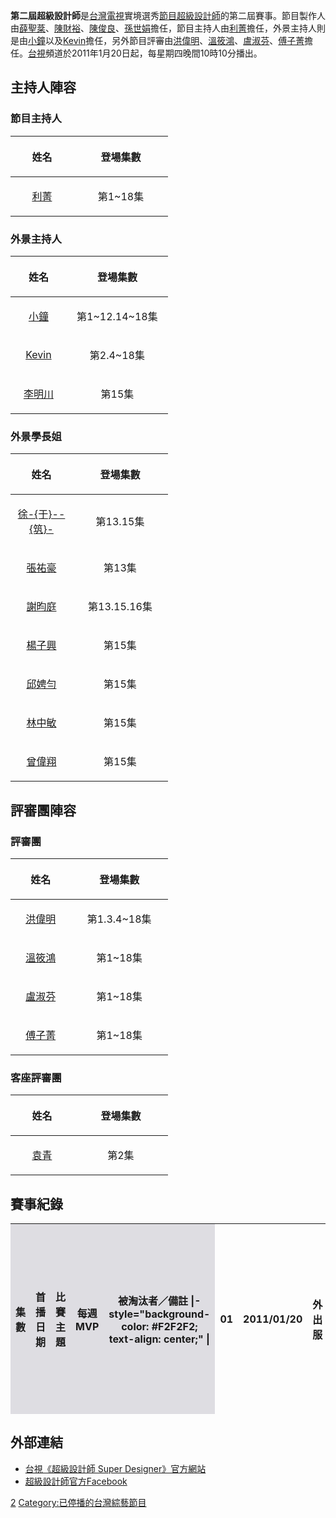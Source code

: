 {{multiple issues|
{{copyedit|time=2015-03-31T05:52:04+00:00}}
{{trivia|time=2015-03-31T05:52:04+00:00}}
}}
{{Infobox television
| show_name          = 第二屆超級設計師 
| 英文名稱            = ''Super Designer 2''
| image              = 超級設計師 2.JPG
| caption            = 超級設計師節目字樣
| format             = 服裝設計類選秀節目
| camera             = 
| picture_format     = 
| runtime            = 每集90分鐘（含[[廣告|廣告]]時間）
| creator            = [[臺灣電視公司|臺灣電視公司]]
| developer          = 
| director           = 
| presenter          = [[利菁|利菁]]、[[小鐘|小鐘]]、[[周士杰|Kevin]]
| starring           = [[洪偉明|洪偉明]]、[[溫筱鴻|溫筱鴻]]、[[盧淑芬|盧淑芬]]、[[傅子菁|傅子菁]]
| voices             = [[德仔|德仔]]
| producer           = [[薛聖棻|薛聖棻]]、[[陳財裕|陳財裕]]、[[陳俊良|陳俊良]]、[[孫世娟|孫世娟]]
| narrated           =
| country            = {{TWN}}
| network            = [[台視主頻道|台視主頻道]]
| first_run          = {{TWN}}
| first_aired        = 2011年1月20日
| last_aired         = 2011年6月2日
| num_episodes       = 
| website            = 
| imdb_id            =
| tv_com_id          = 
| 早於=[[超級設計師：第二屆菁英挑戰賽|超級設計師：第二屆菁英挑戰賽]]
| 晚於=[[超級設計師|超級設計師]]<br>[[超級設計師_(第一屆)|超級設計師 (第一屆)]] <br> [[超級設計師：第一屆菁英挑戰賽|超級設計師：第一屆菁英挑戰賽]] 
}}

'''第二屆超級設計師'''是[[台灣|台灣]][[台灣電視|電視]]實境選秀[[節目|節目]][[超級設計師|超級設計師]]的第二屆賽事。節目製作人由[[薛聖棻|薛聖棻]]、[[陳財裕|陳財裕]]、[[陳俊良|陳俊良]]、[[孫世娟|孫世娟]]擔任，節目主持人由[[利菁|利菁]]擔任，外景主持人則是由[[小鐘|小鐘]]以及[[周士杰|Kevin]]擔任，另外節目評審由[[洪偉明|洪偉明]]、[[溫筱鴻|溫筱鴻]]、[[盧淑芬|盧淑芬]]、[[傅子菁|傅子菁]]擔任。[[臺灣電視公司|台視]]頻道於2011年1月20日起，每星期四晚間10時10分播出。

== 主持人陣容 ==
=== 節目主持人 ===
{| class="wikitable"
 |- bgcolor="#efefef"
!width="20%" |姓名
!width="30%" |登場集數
|-
|align="center"|[[利菁|利菁]]
|align="center"|第1~18集
|}
=== 外景主持人 ===
{| class="wikitable"
 |- bgcolor="#efefef"
!width="20%" |姓名
!width="30%" |登場集數
|-
|align="center"|[[小鐘|小鐘]]
|align="center"|第1~12.14~18集
|-
|align="center"|[[周士杰|Kevin]]
|align="center"|第2.4~18集
|-
|align="center"|[[李明川|李明川]]
|align="center"|第15集
|}

=== 外景學長姐 ===
{| class="wikitable"
 |- bgcolor="#efefef"
!width="20%" |姓名
!width="30%" |登場集數
|-
|align="center"|[[徐于筑|徐-{于}--{筑}-]]
|align="center"|第13.15集
|-
|align="center"|[[張祐豪|張祐豪]]
|align="center"|第13集
|-
|align="center"|[[謝昀庭|謝昀庭]]
|align="center"|第13.15.16集
|-
|align="center"|[[楊子興|楊子興]]
|align="center"|第15集
|-
|align="center"|[[邱娉勻|邱娉勻]]
|align="center"|第15集
|-
|align="center"|[[林中敏|林中敏]]
|align="center"|第15集
|-
|align="center"|[[曾偉翔|曾偉翔]]
|align="center"|第15集   
|}

== 評審團陣容 ==
=== 評審團 ===
{| class="wikitable"
 |- bgcolor="#efefef"
!width="20%" |姓名
!width="30%" |登場集數
|-
|align="center"|[[洪偉明|洪偉明]]
|align="center"|第1.3.4~18集
|-
|align="center"|[[溫筱鴻|溫筱鴻]]
|align="center"|第1~18集
|-
|align="center"|[[盧淑芬|盧淑芬]]
|align="center"|第1~18集
|-
|align="center"|[[傅子菁|傅子菁]]
|align="center"|第1~18集
|}
=== 客座評審團 ===
{| class="wikitable"
 |- bgcolor="#efefef"
!width="20%" |姓名
!width="30%" |登場集數
|-
|align="center"|[[袁青|袁青]]
|align="center"|第2集
|}

== 賽事紀錄 ==
{| class="wikitable" width="90%"
|-
!width="40" style="background-color: #DEDDE2"|集數
!width="80" style="background-color: #DEDDE2"|首播日期
!width="80" style="background-color: #DEDDE2"|比賽主題
!width="80" style="background-color: #DEDDE2"|每週MVP
!width="80" style="background-color: #DEDDE2"|被淘汰者／備註
|- style="background-color: #F2F2F2; text-align: center;" |
| 01 || 2011/01/20 ||  外出服  || 林柏丞 || 全數晉級
|- style="background-color: #F2F2F2; text-align: center;" |
| 02 || 2011/01/27 ||  舊衣大改造  || 邱紹淮 || 黃偲堯（17名）
|- style="background-color: #F2F2F2; text-align: center;" |
| - || 2011/02/03 || - ||  -  || -
|- style="background-color: #FFFFFF" |
| colspan="5" valign="top" |
*因2月3日播出超級達人秀萬兔來爭冠，所以本節目停播一次。而本週的賽事將延至2月10日再恢復播出。
|- style="background-color: #F2F2F2; text-align: center;" |
| 03 || 2011/02/10 ||  婚紗改造  || 范宇廷 || 許傑欽（16名）
|- style="background-color: #F2F2F2; text-align: center;" |
| 04 || 2011/02/17 ||  家飾改造  || 張洊瑋 || 黃孟辰（15名）
|- style="background-color: #F2F2F2; text-align: center;" |
| 05 || 2011/02/24 ||  傳統再現  || 范宇廷 || 姜韋伶（14名）
|- style="background-color: #F2F2F2; text-align: center;" |
| 06 || 2011/03/03 ||  真實謊言  || 張洊瑋 || 王瑞璞（13名）
|- style="background-color: #F2F2F2; text-align: center;" |
| 07 || 2011/03/10 ||  時尚睡衣  || 張洊瑋 || 林柏丞（12名）
|- style="background-color: #F2F2F2; text-align: center;" |
| - || 2011/03/17 || - ||  -  || -
|- style="background-color: #FFFFFF" |
| colspan="5" valign="top" |
*因3月17日播出送愛到日本 311震災募款晚會，所以本節目停播一次。而本週的賽事將延至3月24日再恢復播出。
|- style="background-color: #F2F2F2; text-align: center;" |
| 08 || 2011/03/24 ||  OL的一天  || 簡國彥 || 邱柏翰（11名）
|- style="background-color: #F2F2F2; text-align: center;" |
| 09 || 2011/03/31 ||  大女孩春夏裝  || 張洊瑋 || 全數晉級
|- style="background-color: #F2F2F2; text-align: center;" |
| 10 || 2011/04/07 ||  星光禮服  || 邱紹淮 || 陳薇如（10名）
|- style="background-color: #F2F2F2; text-align: center;" |
| 11 || 2011/04/14 ||  男裝大改造  || 張洊瑋 || 張凱傑（9名）
|- style="background-color: #F2F2F2; text-align: center;" |
| 12 || 2011/04/21 ||  校園美女  || 張洊瑋 || 王言復（8名）
|- style="background-color: #F2F2F2; text-align: center;" |
| 13 || 2011/04/28 ||  Party Queen  || 張洊瑋 || 全數晉級
|- style="background-color: #F2F2F2; text-align: center;" |
| 14 || 2011/05/05 ||  時尚小女王  || 簡國彥 || 王皕玫（7名）
|- style="background-color: #F2F2F2; text-align: center;" |
| 15 || 2011/05/12 ||  我們結婚吧  || 張洊瑋 || 簡國彥（6名）
|- style="background-color: #F2F2F2; text-align: center;" |
| 16 || 2011/05/19 ||  圖騰意象  || 方竫沂 || 全數晉級
|- style="background-color: #F2F2F2; text-align: center;" |
| 17 || 2011/05/26 ||  海灘女孩  || 張洊瑋 || 第4名：邱紹淮<br/>第5名：方竫沂
|- style="background-color: #F2F2F2; text-align: center;" |
| 18 || 2011/06/02 ||  總冠軍賽；2011秋冬服裝  || - || 冠軍：范宇廷<br/>亞軍：張洊瑋<br/>季軍：宋珮榕
|}

== 外部連結 ==
*[http://www.ttv.com.tw/drama10/SuperDesigner/index.htm 台視《超級設計師 Super Designer》官方網站]
*[http://www.facebook.com/superdesigner 超級設計師官方Facebook]

[[Category:超級設計師|2]]
[[Category:已停播的台灣綜藝節目|Category:已停播的台灣綜藝節目]]